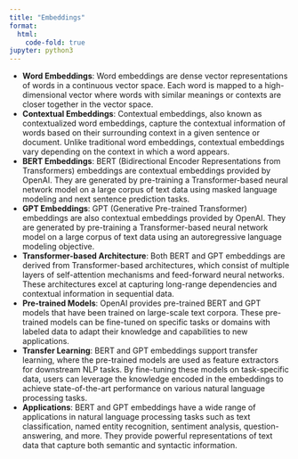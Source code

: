 ```yaml
---
title: "Embeddings"
format:
  html:
    code-fold: true
jupyter: python3
---
```



- **Word Embeddings**: Word embeddings are dense vector representations of words in a continuous vector space. Each word is mapped to a high-dimensional vector where words with similar meanings or contexts are closer together in the vector space.
- **Contextual Embeddings**: Contextual embeddings, also known as contextualized word embeddings, capture the contextual information of words based on their surrounding context in a given sentence or document. Unlike traditional word embeddings, contextual embeddings vary depending on the context in which a word appears.
- **BERT Embeddings**: BERT (Bidirectional Encoder Representations from Transformers) embeddings are contextual embeddings provided by OpenAI. They are generated by pre-training a Transformer-based neural network model on a large corpus of text data using masked language modeling and next sentence prediction tasks.
- **GPT Embeddings**: GPT (Generative Pre-trained Transformer) embeddings are also contextual embeddings provided by OpenAI. They are generated by pre-training a Transformer-based neural network model on a large corpus of text data using an autoregressive language modeling objective.
- **Transformer-based Architecture**: Both BERT and GPT embeddings are derived from Transformer-based architectures, which consist of multiple layers of self-attention mechanisms and feed-forward neural networks. These architectures excel at capturing long-range dependencies and contextual information in sequential data.
- **Pre-trained Models**: OpenAI provides pre-trained BERT and GPT models that have been trained on large-scale text corpora. These pre-trained models can be fine-tuned on specific tasks or domains with labeled data to adapt their knowledge and capabilities to new applications.
- **Transfer Learning**: BERT and GPT embeddings support transfer learning, where the pre-trained models are used as feature extractors for downstream NLP tasks. By fine-tuning these models on task-specific data, users can leverage the knowledge encoded in the embeddings to achieve state-of-the-art performance on various natural language processing tasks.
- **Applications**: BERT and GPT embeddings have a wide range of applications in natural language processing tasks such as text classification, named entity recognition, sentiment analysis, question-answering, and more. They provide powerful representations of text data that capture both semantic and syntactic information.
